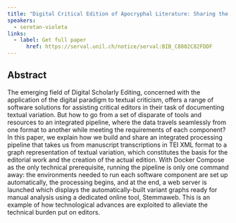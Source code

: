 ```yaml
---
title: "Digital Critical Edition of Apocryphal Literature: Sharing the Pipeline"
speakers:
  - seretan-violeta
links:
  - label: Get full paper
	  href: https://serval.unil.ch/notice/serval:BIB_C8802C82FDDF
---
```

## Abstract

The emerging field of Digital Scholarly Editing, concerned with the application of the digital paradigm to textual criticism, offers a range of software solutions for assisting critical editors in their task of documenting textual variation. But how to go from a set of disparate of tools and resources to an integrated pipeline, where the data travels seamlessly from one format to another while meeting the requirements of each component? In this paper, we explain how we build and share an integrated processing pipeline that takes us from manuscript transcriptions in TEI XML format to a graph representation of textual variation, which constitutes the basis for the editorial work and the creation of the actual edition. With Docker Compose as the only technical prerequisite, running the pipeline is only one command away: the environments needed to run each software component are set up automatically, the processing begins, and at the end, a web server is launched which displays the automatically-built variant graphs ready for manual analysis using a dedicated online tool, Stemmaweb. This is an example of how technological advances are exploited to alleviate the technical burden put on editors.
